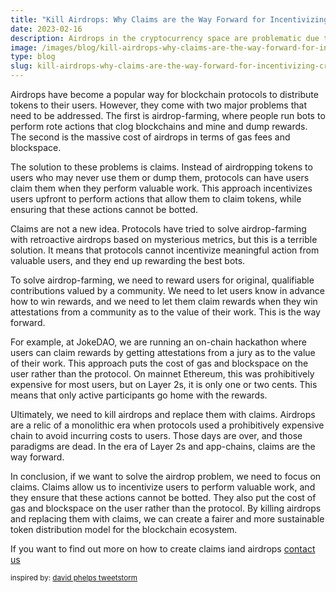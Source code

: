 ```yaml
---
title: "Kill Airdrops: Why Claims are the Way Forward for Incentivizing Crypto Actions"
date: 2023-02-16
description: Airdrops in the cryptocurrency space are problematic due to airdrop-farming and their costliness, and proposes that claims are a better solution for incentivizing user actions and token distribution.
image: /images/blog/kill-airdrops-why-claims-are-the-way-forward-for-incentivizing-crypto-actions.jpg
type: blog
slug: kill-airdrops-why-claims-are-the-way-forward-for-incentivizing-crypto-actions
---
```


Airdrops have become a popular way for blockchain protocols to distribute tokens to their users. However, they come with two major problems that need to be addressed. The first is airdrop-farming, where people run bots to perform rote actions that clog blockchains and mine and dump rewards. The second is the massive cost of airdrops in terms of gas fees and blockspace.

The solution to these problems is claims. Instead of airdropping tokens to users who may never use them or dump them, protocols can have users claim them when they perform valuable work. This approach incentivizes users upfront to perform actions that allow them to claim tokens, while ensuring that these actions cannot be botted.

Claims are not a new idea. Protocols have tried to solve airdrop-farming with retroactive airdrops based on mysterious metrics, but this is a terrible solution. It means that protocols cannot incentivize meaningful action from valuable users, and they end up rewarding the best bots.

To solve airdrop-farming, we need to reward users for original, qualifiable contributions valued by a community. We need to let users know in advance how to win rewards, and we need to let them claim rewards when they win attestations from a community as to the value of their work. This is the way forward.

For example, at JokeDAO, we are running an on-chain hackathon where users can claim rewards by getting attestations from a jury as to the value of their work. This approach puts the cost of gas and blockspace on the user rather than the protocol. On mainnet Ethereum, this was prohibitively expensive for most users, but on Layer 2s, it is only one or two cents. This means that only active participants go home with the rewards.

Ultimately, we need to kill airdrops and replace them with claims. Airdrops are a relic of a monolithic era when protocols used a prohibitively expensive chain to avoid incurring costs to users. Those days are over, and those paradigms are dead. In the era of Layer 2s and app-chains, claims are the way forward.

In conclusion, if we want to solve the airdrop problem, we need to focus on claims. Claims allow us to incentivize users to perform valuable work, and they ensure that these actions cannot be botted. They also put the cost of gas and blockspace on the user rather than the protocol. By killing airdrops and replacing them with claims, we can create a fairer and more sustainable token distribution model for the blockchain ecosystem.

If you want to find out more on how to create claims iand airdrops
[contact us](/contact)

<small>inspired by: [david phelps tweetstorm](https://twitter.com/divine_economy/status/1625950098093133826?s=20)</small>
